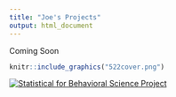 ```yaml
---
title: "Joe's Projects"
output: html_document
---
```


Coming Soon
```r
knitr::include_graphics("522cover.png")
```

[![Statistical for Behavioral Science Project](522cover.png)](https://jpean.github.io/522-Final-Project)

